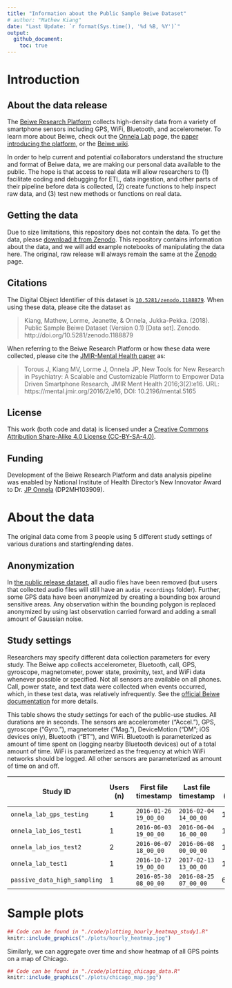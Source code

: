 ```yaml
---
title: "Information about the Public Sample Beiwe Dataset"
# author: "Mathew Kiang"
date: "Last Update: `r format(Sys.time(), '%d %B, %Y')`"
output: 
  github_document: 
    toc: true
---
```


# Introduction

## About the data release

The [Beiwe Research Platform](https://www.hsph.harvard.edu/onnela-lab/beiwe-research-platform/) collects high-density data from a variety of smartphone sensors including GPS, WiFi, Bluetooth, and accelerometer. To learn more about Beiwe, check out the [Onnela Lab](https://www.hsph.harvard.edu/onnela-lab/beiwe-research-platform/) page, the [paper introducing the platform](https://mental.jmir.org/2016/2/e16/), or the [Beiwe wiki](http://wiki.beiwe.org/).

In order to help current and potential collaborators understand the structure and format of Beiwe data, we are making our personal data available to the public. The hope is that access to real data will allow researchers to (1) facilitate coding and debugging for ETL, data ingestion, and other parts of their pipeline before data is collected, (2) create functions to help inspect raw data, and (3) test new methods or functions on real data.

## Getting the data 

Due to size limitations, this repository does not contain the data. To get the data, please [download it from Zenodo](https://zenodo.org/record/1188879). This repository contains information about the data, and we will add example notebooks of manipulating the data here. The original, raw release will always remain the same at the [Zenodo](https://zenodo.org/record/1188879) page.

## Citations

The Digital Object Identifier of this dataset is [`10.5281/zenodo.1188879`](https://zenodo.org/record/1188879). When using these data, please cite the dataset as 

> Kiang, Mathew, Lorme, Jeanette, & Onnela, Jukka-Pekka. (2018). Public Sample Beiwe Dataset (Version 0.1) [Data set]. Zenodo. http://doi.org/10.5281/zenodo.1188879

When referring to the Beiwe Research Platform or how these data were collected, please cite the [JMIR-Mental Health paper](https://mental.jmir.org/2016/2/e16/) as:

> Torous J, Kiang MV, Lorme J, Onnela JP, New Tools for New Research in Psychiatry: A Scalable and Customizable Platform to Empower Data Driven Smartphone Research, JMIR Ment Health 2016;3(2):e16. URL: https://mental.jmir.org/2016/2/e16, DOI: 10.2196/mental.5165

## License

This work (both code and data) is licensed under a [Creative Commons Attribution Share-Alike 4.0 License (CC-BY-SA-4.0)](https://creativecommons.org/licenses/by-sa/4.0/legalcode). 

## Funding
Development of the Beiwe Research Platform and data analysis pipeline was enabled by National Institute of Health Director’s New Innovator Award to Dr. [JP Onnela](https://www.hsph.harvard.edu/onnela-lab/) (DP2MH103909).

# About the data

The original data come from 3 people using 5 different study settings of various durations and starting/ending dates. 

## Anonymization
In [the public release dataset](https://zenodo.org/record/1188879), all audio files have been removed (but users that collected audio files will still have an `audio_recordings` folder). Further, some GPS data have been anonymized by creating a bounding box around sensitive areas. Any observation within the bounding polygon is replaced anonymized by using last observation carried forward and adding a small amount of Gaussian noise.

## Study settings

Researchers may specify different data collection parameters for every study. The Beiwe app collects accelerometer, Bluetooth, call, GPS, gyroscope, magnetometer, power state, proximity, text, and WiFi data whenever possible or specified. Not all sensors are available on all phones. Call, power state, and text data were collected when events occurred, which, in these test data, was relatively infrequently. See the [official Beiwe documentation](http://wiki.beiwe.org/) for more details. 

This table shows the study settings for each of the public-use studies. All durations are in seconds. The sensors are accelerometer ("Accel."), GPS, gyroscope ("Gyro."), magnetometer ("Mag."), DeviceMotion ("DM"; iOS devices only), Bluetooth ("BT"), and WiFi. Bluetooth is parameterized as amount of time spent on (logging nearby Bluetooth devices) out of a total amount of time. WiFi is parameterized as the frequency at which WiFi networks should be logged. All other sensors are parameterized as amount of time on and off.

| Study ID                     | Users  (n) | First file  timestamp | Last file  timestamp | Accel.  (on/off) | GPS  (on/off) | Gyro.  (on/off) | Mag.  (on/off) | DM  (on/off) | BT  (on/total) | WiFi  (log freq) |
|------------------------------|-----------|----------------------|---------------------|-----------------|--------------|---------------|--------------|-------------|---------------|-----------------|
| `onnela_lab_gps_testing`     | 1         | `2016-01-26 19_00_00` | `2016-02-04 14_00_00` | 10/10           | 7140/60      | 60/600        | 60/600       | 60/600      | 60/300        | 300             |
| `onnela_lab_ios_test1`       | 1         | `2016-06-03 19_00_00` | `2016-06-04 16_00_00` | 10/900          | 60/1200      | 60/1200       | 60/600       | 60/600      | 60/300        | 300             |
| `onnela_lab_ios_test2`       | 2         | `2016-06-07 18_00_00` | `2016-06-08 00_00_00` | 10/10           | 60/600       | 60/600        | 60/600       | 60/600      | 60/300        | 300             |
| `onnela_lab_test1`           | 1         | `2016-10-17 19_00_00` | `2017-02-13 13_00_00` | 10/1250         | 60/1200      | 60/1200       | 60/1200      | 60/1200     | 60/300        | 300             |
| `passive_data_high_sampling` | 1         | `2016-05-30 08_00_00` | `2016-08-25 07_00_00` | 600/60          | 7140/60      | 60/600        | 60/600       | 60/600      | 60/300        | 10              |

# Sample plots

```r
## Code can be found in "./code/plotting_hourly_heatmap_study1.R"
knitr::include_graphics("./plots/hourly_heatmap.jpg")
```

Similarly, we can aggregate over time and show heatmap of all GPS points on a map of Chicago.

```r
## Code can be found in "./code/plotting_chicago_data.R"
knitr::include_graphics("./plots/chicago_map.jpg")
```


